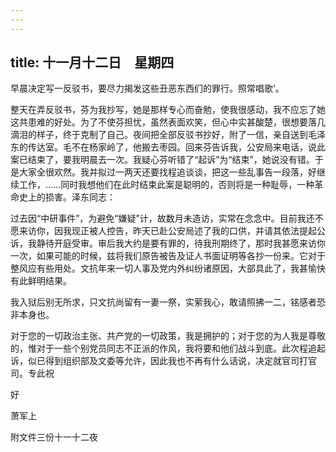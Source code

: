 ```yaml
---
---
---
```

title: 十一月十二日　星期四
---




早晨决定写一反驳书，要尽力揭发这些丑恶东西们的罪行。照常唱歌’。

整天在弄反驳书，芬为我抄写，她是那样专心而奋勉，使我很感动，我不应忘了她这共患难的好处。为了不使芬担忧，虽然表面欢笑，但心中实甚酸楚，很想要落几滴泪的样子，终于克制了自己。夜间把全部反驳书抄好，附了一信，亲自送到毛泽东的传达室。毛不在杨家岭了，他搬去枣园。回来芬告诉我，公安局来电话，说此案已结束了，要我明晨去一次。我疑心芬听错了“起诉”为“结束”，她说没有错。于是大家全很欢然。我并拟过一两天还要找程追谈谈，把这一些乱事告一段落，好继续工作，……同时我想他们在此时结束此案是聪明的，否则将是一种耻辱，一种革命史上的损害。泽东同志：

过去因“中研事件”，为避免“嫌疑”计，故数月未造访，实常在念念中。目前我还不愿来访你，因我现正被人控告，昨天已赴公安局述了我的口供，并请其依法提起公诉，我静待开庭受审。审后我大约是要有罪的，待我刑期终了，那时我甚愿来访你一次，如果可能的时候，兹将我们原告被告及证人书面证明等各抄一份来。它对于整风应有些用处。文抗年来一切人事及党内外纠纷诸原因，大部具此了，我甚愉快有此鲜明结果。

我入狱后别无所求，只文抗尚留有一妻一祭，实萦我心，敢请照拂一二，铭感者恐非本身也。

对于您的一切政治主张、共产党的一切政策，我是拥护的；对于您的为人我是尊敬的，惟对于一些个别党员同志不正派的作风，我将要和他们战斗到底。此次程追起诉，似已得到组织部及文委等允许，因此我也不再有什么话说，决定就官司打官司。专此祝

好

萧军上

附文件三份十一十二夜